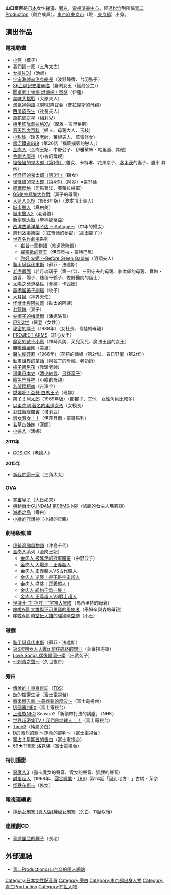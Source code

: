 {{MOSLOW|time=2015-03-07T15:10:56+00:00}}
{{roughtranslation|time=2015-03-07T15:10:56+00:00}}
{{noteTA|G1=Anime}}
{{配音員
|名字= 山口 奈奈
|圖像= 
|尺寸= 
|說明= 
|藝名= 山口 奈奈（與本名相同）
|英文名=
|本名= 山口 奈々<br>{{lang|ja|やまぐち なな}}
|綽號= 
|出生地= {{JPN}}[[東京府|東京府]][[東京市|東京市]]（現：[[東京都|東京都]]）
|出身地= 
|身高= 
|體重= 
|血型= 
|生年= 1938
|生月= 8
|生日= 10
|歿年= 
|歿月= 
|歿日= 
|所屬= [[青二Production|青二Production]]
|活動時期= 1963年－
|出道作= 
|代表作= 
|網站= 
|其他= 
|module={{Japanese|embed=yes|japanese=山口 奈々|kana=やまぐち なな|romaji=Yamaguchi Nana}}
}}

'''山口奈奈'''{{BD|1938年|8月10日|catIdx=Yamaguchi Nana}}是[[日本|日本]]女性[[聲優|聲優]]、[[旁白|旁白]]，[[電視演員中心|電視演員中心]]，經過[[松竹|松竹]]到所屬[[青二Production|青二Production]]（創立成員）。[[東京府|東京府]][[東京市|東京市]]（現：[[東京都|東京都]]）出身。

== 演出作品 ==
=== 電視動畫 ===
* [[小茜|小茜]]（華子）
* [[我們這一家|我們這一家]]（三角太太）
* [[女排NO.1|女排NO.1]]（池崎）
* [[宇宙海賊赫洛克船長|宇宙海賊赫洛克船長]]（波野靜香、台羽弘子）
* [[SF西遊記史塔辛格|SF西遊記史塔辛格]]（羅剎女王（鐵扇公主））
* [[圓桌武士物語_燃燒吧！亞瑟|圓桌武士物語 燃燒吧！亞瑟]]（伊蓮）
* [[美味大挑戰|美味大挑戰]]（大原夫人）
* [[阿波羅之女|淘氣神物語 叩隆叩隆寶蓉]]（普拉摩斯的母親）
* [[西瓜皮先生|西瓜皮先生]]（社長夫人）
* [[萬花筒之星|萬花筒之星]]（梅莉兒）
* [[聖戰士|機甲艦隊戴拉格XV]]（摩雅・吉里格斯）
* [[奇天烈大百科|奇天烈大百科]]（婦人、母親大人、玉枝）
* [[小甜甜|小甜甜]]（瑞恩老師、萊根夫人、葛雷修女）
* [[銀河鐵道999|銀河鐵道999]]（第26話「撲簌撲簌的戀人」）
* [[金肉人|金肉人]]（金肉王妃、中野公子、伊雅黛絲・哈里遜、其他）
* [[金剛大魔神|金剛大魔神]]（小香的母親）
* [[鬼太郎|怪怪怪的鬼太郎（第1作）]]（貓女、卡特琳、花澤京子、[[水木茂|水木茂]]的妻子、朧車 其他）
* [[鬼太郎|怪怪怪的鬼太郎（第3作）]]（磯女）
* [[鬼太郎|怪怪怪的鬼太郎（第4作）]]（阿妙）※第31話
* [[鋼鐵傑格|鋼鐵傑格]]（司馬菊江、芙蘿拉將軍）
* [[GS美神極樂大作戰|GS美神極樂大作戰]]（冥子的母親）
* [[人造人009|人造人009]]（1968年版）（波本博士夫人）
* [[城市獵人|城市獵人]]（真由美）
* [[城市獵人|城市獵人2]]（老婆婆）
* [[新聖魔大戰|新聖魔大戰]]（聖神娜蒂亞）
* [[西洋古董洋菓子店|西洋古董洋菓子店 ～Antique～]]（中年的婦女）
* [[週刊故事樂園|週刊故事樂園]]（「紅薔薇的秘密」（高田龍子））
* [[世界名作劇場|世界名作劇場]]系列
** [[崔普一家物語|崔普一家物語]]（修道院院長）
** [[羅密歐的藍天|羅密歐的藍天]]（伊莎貝拉・蒙特巴尼）
** [[你好_安妮_～Before_Green_Gables|你好 安妮 ～Before Green Gables]]（明頓夫人）
* [[裝甲騎兵|裝甲騎兵伏東斯]]（蘇菲・法達斯）
* [[老虎假面|老虎假面]]（若月琉璃子（第一代）、三田守夫的母親、拳太郎的母親、寶琳・道香、陽子、穗積千鶴子、佐野醫院的護士）
* [[太陽之牙道格倫|太陽之牙道格倫]]（菲娜・卡西姆）
* [[高橋留美子劇場|高橋留美子劇場]]（牧子）
* [[大耳鼠|大耳鼠]]（神界天使）
* [[怪博士與機器娃娃|怪博士與阿拉蕾]]（勘太的阿姨）
* [[七龍珠_(動畫)|七龍珠]]（妻子）
* [[尖帽子的梅摩爾|尖帽子的梅摩爾]]（潘妮洛普）
* [[巴別2世|巴別2世]]（羅登（女性））
* [[甜蜜小天使|秘密的厚子]]（1988年）（女社長、青蛙的母親）
* [[ARMS神臂|PROJECT ARMS]]（紅心女王）
* [[魔女的孩子小惠|魔女的孩子小惠]]（神崎真美、芙兒芙兒、魔法王國的女王）
* [[無敵鐵金剛|無敵鐵金剛]]（美里）
* [[魔法使莎莉|魔法使莎莉]]（1966年）（莎莉的媽媽（第2代）、春日野堇（第2代））
* [[動畫世界的童話|動畫世界的童話]]（阿拉丁的母親、老奶奶）
* [[橘子醬男孩|橘子醬男孩]]（教頭老師）
* [[漫畫日本史|漫畫日本史]]（[[清少納言|清少納言]]、[[日野富子|日野富子]]）
* [[綠色守護神|綠色守護神]]（小綠的母親）
* [[名偵探柯南_(動畫)|名偵探柯南]]（吉澤金）
* [[燃燒吧！亞瑟_白馬王子|燃燒吧！亞瑟 白馬王子]]（班娜）
* [[夠了！阿太郎|夠了！阿太郎]]（1969年版）（都都子、其他　女性角色比較多）
* [[以柔克剛|以柔克剛 著名的柔道女孩]]（女校長）
* [[彩虹戰隊羅賓|彩虹戰隊羅賓]]（塔莉亞）
* [[淑女淑女！！|淑女淑女！！]]（伊莎貝爾・蒙哥馬利）
* [[若草四姊妹|若草四姊妹]]（漢娜）
* [[小婦人|小婦人]]（漢娜）
'''2011年'''
* [[GOSICK|GOSICK]]（老婦人）
'''2015年'''
* [[我們這一家|新我們這一家]]（三角太太）<!--10月6日-->

=== OVA ===
* [[宇宙皇子|宇宙皇子]]（大日如來）
* [[機動戰士GUNDAM_第08MS小隊|機動戰士GUNDAM 第08MS小隊]]（旅館的女主人瑪莉亞）
* [[滅絕之島|滅絕之島]]（旁白）
* [[小綠的守護神|小綠的守護神]]（小綠的母親）

=== 劇場版動畫 ===
* [[伊勢灣颱風物語|伊勢灣颱風物語]]（津島千代）
* [[金肉人|金肉人]]系列（金肉王妃）
** [[金肉人|金肉人 被奪走的冠軍腰帶]]（中野公子）
** [[金肉人|金肉人 大爆走！正義超人]]
** [[金肉人|金肉人 正義超人VS古代超人]]
** [[金肉人|金肉人 逆襲！是不是宇宙超人]]
** [[金肉人|金肉人 盛裝！正義超人！]]
** [[金肉人|金肉人 紐約千鈞一髮！]]
** [[金肉人|金肉人 正義超人VS戰士超人]]
* [[怪博士與機器娃娃|怪博士 “打招呼！”宇宙大冒險]]（馬西里特的母親）
* [[大雄與不可思議的風使者|哆啦A夢 大雄與不可思議的風使者]]（泰姆辛與森的母親）
* [[大雄的貓狗時空傳|哆啦A夢 時空伝大雄的貓狗時空傳]]（小玉）

=== 遊戲 ===
* [[裝甲騎兵|裝甲騎兵伏東斯]]（蘇菲・法達斯） 
* [[第3次機器人大戰α_前往臨終的銀河|第3次機器人大戰α 前往臨終的銀河]]（芙蘿拉將軍）
* [[Love_Songs_偶像是同～學|Love Songs 偶像是同～學]]（出武苑子）
* [[零系列|～刺青之聲～]]（久世夜舟）

=== 旁白 ===
* [[傳說的！東京雜誌|傳說的！東京雜誌]]（[[TBS電視台|TBS]]）
* [[蛙的檢索生活|蛙的檢索生活]]（[[富士電視台|富士電視台]]）
* [[轉來轉去新_～尋找新的風波～|轉來轉去新 ～尋找新的風波～]]（富士電視台）
* [[這個審判EX|這個審判EX]]（富士電視台）
* [[上班族NEO|上班族NEO]] Season2「新領帶打法的講座」（NHK）
* [[世界超密集TV！我們是地球人！！|世界超密集TV！我們是地球人！！]]（富士電視台）
* [[Time3|Time3]]（純屬旁白）
* [[D的激烈的喬_～運命的審判～|D的激烈的喬 ～運命的審判～]]（富士電視台）
* [[獨占！星期五的告白|獨占！星期五的告白]]（富士電視台）
* [[69★TRIBE_洛克族|69★TRIBE 洛克族]]（富士電視台）

=== 特別攝影 ===
* [[惡魔人3|惡魔人3]]（露卡魔女的聲音、雪女的聲音、狐狸的聲音）
* [[鹹蛋超人|鹹蛋超人]]（1968年、[[圓谷職業生產公司|圓谷職業]]・[[東京播映|TBS]]）第24話「回到北方！」古橋・茉奈
* [[怪獸布斯卡|怪獸布斯卡]]（修女）

=== 電視連續劇 ===
* [[神秘女刑警_(真人版)神秘女刑警|神秘女刑警 (真人版)神秘女刑警]]（旁白、11話以後）

=== 連續劇CD ===
* [[亭達里亞的種子|亭達里亞的種子]]（長老）



== 外部連結 ==
*{{ja}}[http://www.aoni.co.jp/actress/ya/yamaguchi-nana.html 青二Production山口奈奈的個人網站] {{Wayback|url=http://www.aoni.co.jp/actress/ya/yamaguchi-nana.html |date=20160813125411 }}

{{青二Production}}

{{DEFAULTSORT:Yamaguchi Nana}}
[[Category:日本女性配音員|Category:日本女性配音員]]
[[Category:旁白|Category:旁白]]
[[Category:東京都出身人物|Category:東京都出身人物]]
[[Category:青二Production|Category:青二Production]]
[[Category:在世人物|Category:在世人物]]